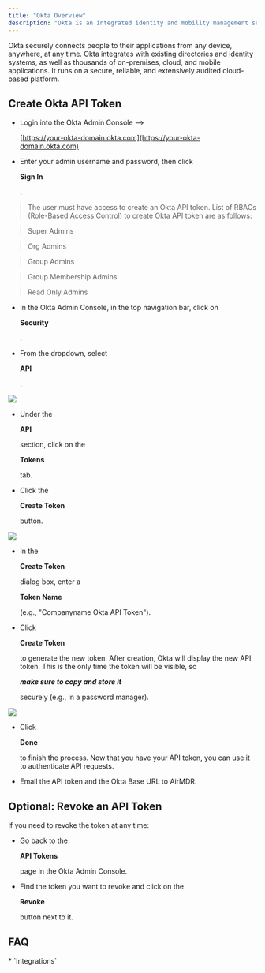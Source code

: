 ```yaml
---
title: "Okta Overview"
description: "Okta is an integrated identity and mobility management service."
---
```


Okta securely connects people to their applications from any device, anywhere, at any time. Okta integrates with existing directories and identity systems, as well as thousands of on-premises, cloud, and mobile applications. It runs on a secure, reliable, and extensively audited cloud-based platform.

## Create Okta API Token

* Login into the Okta Admin Console -->

  [https://your-okta-domain.okta.com](https://your-okta-domain.okta.com)

* Enter your admin username and password, then click 

  **Sign In**

  .

> The user must have access to create an Okta API token. List of RBACs (Role-Based Access Control) to create Okta API token are as follows:

> Super Admins

> Org Admins

> Group Admins

> Group Membership Admins

> Read Only Admins

* In the Okta Admin Console, in the top navigation bar, click on 

  **Security**

  .

* From the dropdown, select 

  **API**

  .

![](/Okta1.png)

* Under the 

  **API**

   section, click on the 

  **Tokens**

   tab.

* Click the 

  **Create Token**

   button.

![](/Okta2.png)

* In the 

  **Create Token**

   dialog box, enter a 

  **Token Name**

   (e.g., "Companyname Okta API Token").

* Click 

  **Create Token**

   to generate the new token.
  After creation, Okta will display the new API token.
  This is the only time the token will be visible, so 

  ***make sure to copy and store it***

   securely (e.g., in a password manager).

![](/Okta3.png)

* Click 

  **Done**

   to finish the process.
  Now that you have your API token, you can use it to authenticate API requests.

* Email the API token and the Okta Base URL to AirMDR.

## Optional: Revoke an API Token

If you need to revoke the token at any time:

* Go back to the 

  **API Tokens**

   page in the Okta Admin Console.

* Find the token you want to revoke and click on the 

  **Revoke**

   button next to it.

## FAQ

<Accordion title="What else than Integrations?">
  * `Integrations`
</Accordion>